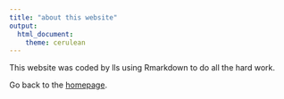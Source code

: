 ```yaml
---
title: "about this website"
output: 
  html_document:
    theme: cerulean
---
```


This website was coded by lls using Rmarkdown to do all the hard work.

Go back to the [homepage](index.html).